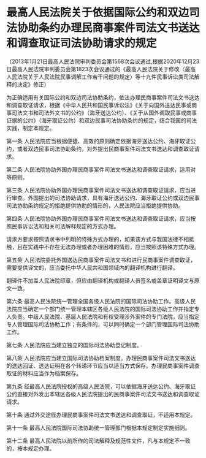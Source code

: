 # 最高人民法院关于依据国际公约和双边司法协助条约办理民商事案件司法文书送达和调查取证司法协助请求的规定

  

（2013年1月21日最高人民法院审判委员会第1568次会议通过,根据2020年12月23日最高人民法院审判委员会第1823次会议通过的《最高人民法院关于修改〈最高人民法院关于人民法院民事调解工作若干问题的规定〉等十九件民事诉讼类司法解释的决定》修正）

为正确适用有关国际公约和双边司法协助条约，依法办理民商事案件司法文书送达和调查取证请求，根据《中华人民共和国民事诉讼法》《关于向国外送达民事或商事司法文书和司法外文书的公约》（海牙送达公约）、《关于从国外调取民事或商事证据的公约》（海牙取证公约）和双边民事司法协助条约的规定，结合我国的司法实践，制定本规定。

第一条 人民法院应当根据便捷、高效的原则确定依据海牙送达公约、海牙取证公约，或者双边民事司法协助条约，对外提出民商事案件司法文书送达和调查取证请求。

第二条 人民法院协助外国办理民商事案件司法文书送达和调查取证请求，适用对等原则。

第三条 人民法院协助外国办理民商事案件司法文书送达和调查取证请求，应当进行审查。外国提出的司法协助请求，具有海牙送达公约、海牙取证公约或双边民事司法协助条约规定的拒绝提供协助的情形的，人民法院应当拒绝提供协助。

第四条 人民法院协助外国办理民商事案件司法文书送达和调查取证请求，应当按照民事诉讼法和相关司法解释规定的方式办理。

请求方要求按照请求书中列明的特殊方式办理的，如果该方式与我国法律不相抵触，且在实践中不存在无法办理或者办理困难的情形，应当按照该特殊方式办理。

第五条 人民法院委托外国送达民商事案件司法文书和进行民商事案件调查取证，需要提供译文的，应当委托中华人民共和国领域内的翻译机构进行翻译。

翻译件不加盖人民法院印章，但应由翻译机构或翻译人员签名或盖章证明译文与原文一致。

第六条 最高人民法院统一管理全国各级人民法院的国际司法协助工作。高级人民法院应当确定一个部门统一管理本辖区各级人民法院的国际司法协助工作并指定专人负责。中级人民法院、基层人民法院和有权受理涉外案件的专门法院，应当指定专人管理国际司法协助工作；有条件的，可以同时确定一个部门管理国际司法协助工作。

第七条 人民法院应当建立独立的国际司法协助登记制度。

第八条 人民法院应当建立国际司法协助档案制度。办理民商事案件司法文书送达的送达回证、送达证明在各个转递环节应当以适当方式保存。办理民商事案件调查取证的材料应当作为档案保存。

第九条 经最高人民法院授权的高级人民法院，可以依据海牙送达公约、海牙取证公约直接对外发出本辖区各级人民法院提出的民商事案件司法文书送达和调查取证请求。

第十条 通过外交途径办理民商事案件司法文书送达和调查取证，不适用本规定。

第十一条 最高人民法院国际司法协助统一管理部门根据本规定制定实施细则。

第十二条 最高人民法院以前所作的司法解释及规范性文件，凡与本规定不一致的，按本规定办理。